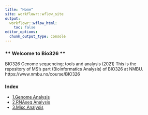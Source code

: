 ```yaml
---
title: "Home"
site: workflowr::wflow_site
output:
  workflowr::wflow_html:
    toc: false
editor_options:
  chunk_output_type: console
---
```



### ** Welcome to Bio326 **
BIO326 Genome sequencing; tools and analysis (2021)
This is the repository of MS's part (Bioinformatics Analysis) of BIO326 at NMBU. https://www.nmbu.no/course/BIO326


### **Index**
* [1.Genome Analysis](Bio326.genome.html)
* [2.RNAseq Analysis](Bio326.RNAseq.html)
* [3.Misc Analysis](Bio326.misc.html)
